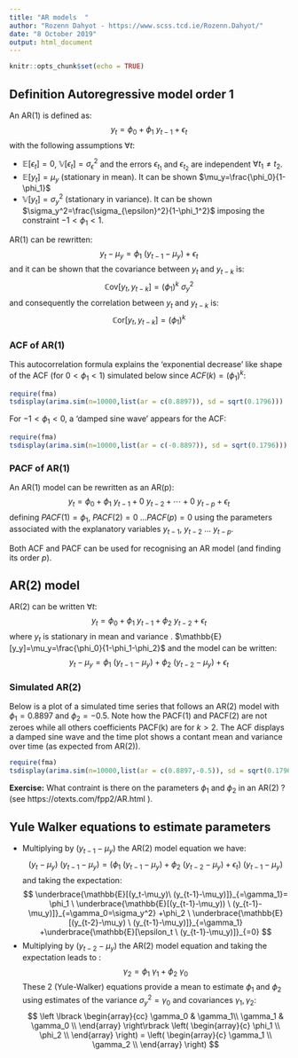 ---
title: "AR models  "
author: "Rozenn Dahyot - https://www.scss.tcd.ie/Rozenn.Dahyot/"
date: "8 October 2019"
output: html_document
---

```{r setup, include=FALSE}
knitr::opts_chunk$set(echo = TRUE)
```


## Definition Autoregressive model order 1

An AR(1) is defined as: 
$$
y_t = \phi_0 +\phi_1 \ y_{t-1} +\epsilon_t
$$
with the following assumptions $\forall t$:

- $\mathbb{E}[\epsilon_t]= 0$, $\mathbb{V}[\epsilon_t]= \sigma_{\epsilon}^2$ and the errors $\epsilon_{t_1}$ and $\epsilon_{t_2}$ are independent $\forall t_1\neq t_2$.
- $\mathbb{E}[y_t]= \mu_y$ (stationary in mean). It can be shown $\mu_y=\frac{\phi_0}{1-\phi_1}$
- $\mathbb{V}[y_t]= \sigma_y^2$ (stationary in variance). It can be shown $\sigma_y^2=\frac{\sigma_{\epsilon}^2}{1-\phi_1^2}$ imposing the constraint $-1<\phi_1<1$.


AR(1) can be rewritten:
$$
y_t-\mu_y= \phi_1 \ (y_{t-1}-\mu_y) +\epsilon_t
$$
and it can be shown that the covariance between $y_t$ and $y_{t-k}$ is:
$$
\mathbb{C}\text{ov}[y_t,y_{t-k}]=(\phi_1)^k \ \sigma_y^2
$$
and consequently the correlation between $y_t$ and $y_{t-k}$ is:
$$
\mathbb{C}\text{or}[y_t,y_{t-k}]=(\phi_1)^k 
$$

### ACF of AR(1)


This autocorrelation formula explains the 'exponential decrease' like shape of the ACF (for $0<\phi_1<1$) simulated below since $ACF(k)=(\phi_1)^k$:

```{r,warning=FALSE, message=FALSE}
require(fma)
tsdisplay(arima.sim(n=10000,list(ar = c(0.8897)), sd = sqrt(0.1796)))

```

For $-1<\phi_1<0$, a 'damped sine wave' appears for the ACF: 

```{r,warning=FALSE, message=FALSE}
require(fma)
tsdisplay(arima.sim(n=10000,list(ar = c(-0.8897)), sd = sqrt(0.1796)))

```




### PACF of AR(1)

An AR(1) model can be rewritten as an AR(p):
$$
y_t = \phi_0 +\phi_1 \ y_{t-1} +0 \ y_{t-2}+\cdots +0 \ y_{t-p} + \epsilon_t
$$
defining $PACF(1)=\phi_1$, $PACF(2)=0$ ...$PACF(p)=0$ using the parameters associated with the explanatory variables $y_{t-1}$, $y_{t-2}$ ... $y_{t-p}$.

Both ACF and PACF can be used for recognising an AR model (and finding its order $p$).


## AR(2) model



AR(2) can be written $\forall t$:
$$
y_t= \phi_0 + \phi_1 \ y_{t-1} + \phi_2 \ y_{t-2} +\epsilon_t
$$
where $y_t$ is stationary in mean and variance  . $\mathbb{E}[y_y]=\mu_y=\frac{\phi_0}{1-\phi_1-\phi_2}$ and the model can be written:
$$
y_t-\mu_y= \phi_1 \ (y_{t-1}-\mu_y) +\phi_2 \ (y_{t-2}-\mu_y) +\epsilon_t
$$


### Simulated AR(2)



Below  is a plot of a simulated time series that follows an AR(2) model with
$\phi_1=0.8897$  and $\phi_2=-0.5$. Note how the PACF(1) and PACF(2) are not zeroes while all others coefficients PACF(k) are for $k>2$. The ACF displays a damped sine wave and the  time plot shows a contant mean and variance over time (as expected from AR(2)).

```{r,warning=FALSE, message=FALSE}
require(fma)
tsdisplay(arima.sim(n=10000,list(ar = c(0.8897,-0.5)), sd = sqrt(0.1796)))

```

**Exercise:** What contraint is there on the parameters $\phi_1$ and $\phi_2$ in an AR(2) ? 
(see  https://otexts.com/fpp2/AR.html ).


## Yule Walker equations to estimate parameters

- Multiplying by $(y_{t-1}-\mu_y)$ the AR(2) model equation we have:
$$
(y_t-\mu_y)\ (y_{t-1}-\mu_y)= (\phi_1 \ (y_{t-1}-\mu_y) +\phi_2 \ (y_{t-2}-\mu_y) +\epsilon_t) \ (y_{t-1}-\mu_y)
$$
and taking the expectation:
$$
\underbrace{\mathbb{E}[(y_t-\mu_y)\ (y_{t-1}-\mu_y)]}_{=\gamma_1}= \phi_1 \ \underbrace{\mathbb{E}[(y_{t-1}-\mu_y)) \ (y_{t-1}-\mu_y)]}_{=\gamma_0=\sigma_y^2} +\phi_2 \ \underbrace{\mathbb{E}[(y_{t-2}-\mu_y) \ (y_{t-1}-\mu_y)]}_{=\gamma_1} +\underbrace{\mathbb{E}[\epsilon_t \ (y_{t-1}-\mu_y)]}_{=0}
$$
- Multiplying by $(y_{t-2}-\mu_y)$ the AR(2) model equation and taking the expectation leads to :
$$
\gamma_2=\phi_1 \ \gamma_1 + \phi_2 \ \gamma_0
$$
These 2 (Yule-Walker) equations provide a mean to estimate $\phi_1$ and $\phi_2$ using estimates of the variance $\sigma_y^2=\gamma_0$ and covariances $\gamma_1,\gamma_2$:
$$
\left \lbrack
\begin{array}{cc}
\gamma_0 & \gamma_1\\
\gamma_1 & \gamma_0 \\
\end{array}
\right\rbrack
\left(  
\begin{array}{c}
\phi_1 \\
\phi_2 \\
\end{array}
\right) = 
\left(  
\begin{array}{c}
\gamma_1 \\
\gamma_2 \\
\end{array}
\right)
$$


